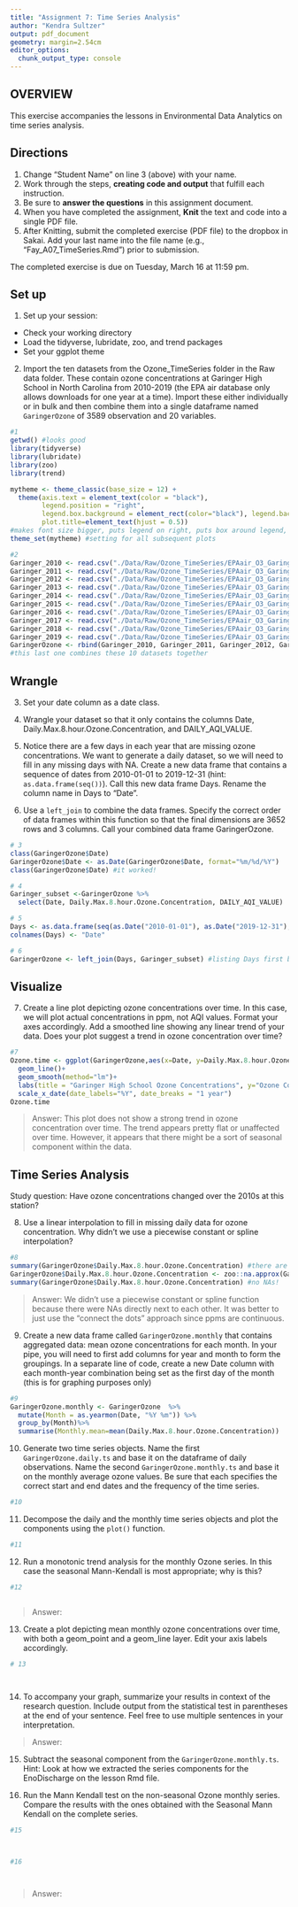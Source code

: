 ```yaml
---
title: "Assignment 7: Time Series Analysis"
author: "Kendra Sultzer"
output: pdf_document
geometry: margin=2.54cm
editor_options: 
  chunk_output_type: console
---
```


## OVERVIEW

This exercise accompanies the lessons in Environmental Data Analytics on time series analysis. 

## Directions
1. Change "Student Name" on line 3 (above) with your name.
2. Work through the steps, **creating code and output** that fulfill each instruction.
3. Be sure to **answer the questions** in this assignment document.
4. When you have completed the assignment, **Knit** the text and code into a single PDF file.
5. After Knitting, submit the completed exercise (PDF file) to the dropbox in Sakai. Add your last name into the file name (e.g., "Fay_A07_TimeSeries.Rmd") prior to submission.

The completed exercise is due on Tuesday, March 16 at 11:59 pm.

## Set up 
1. Set up your session:

* Check your working directory
* Load the tidyverse, lubridate, zoo, and trend packages
* Set your ggplot theme

2. Import the ten datasets from the Ozone_TimeSeries folder in the Raw data folder. These contain ozone concentrations at Garinger High School in North Carolina from 2010-2019 (the EPA air database only allows downloads for one year at a time). Import these either individually or in bulk and then combine them into a single dataframe named `GaringerOzone` of 3589 observation and 20 variables. 

```r
#1
getwd() #looks good
library(tidyverse)
library(lubridate)
library(zoo)
library(trend)

mytheme <- theme_classic(base_size = 12) + 
  theme(axis.text = element_text(color = "black"), 
        legend.position = "right", 
        legend.box.background = element_rect(color="black"), legend.background = element_blank(),  
        plot.title=element_text(hjust = 0.5))
#makes font size bigger, puts legend on right, puts box around legend, centers title in middle
theme_set(mytheme) #setting for all subsequent plots

#2
Garinger_2010 <- read.csv("./Data/Raw/Ozone_TimeSeries/EPAair_O3_GaringerNC2010_raw.csv")
Garinger_2011 <- read.csv("./Data/Raw/Ozone_TimeSeries/EPAair_O3_GaringerNC2011_raw.csv")
Garinger_2012 <- read.csv("./Data/Raw/Ozone_TimeSeries/EPAair_O3_GaringerNC2012_raw.csv")
Garinger_2013 <- read.csv("./Data/Raw/Ozone_TimeSeries/EPAair_O3_GaringerNC2013_raw.csv")
Garinger_2014 <- read.csv("./Data/Raw/Ozone_TimeSeries/EPAair_O3_GaringerNC2014_raw.csv")
Garinger_2015 <- read.csv("./Data/Raw/Ozone_TimeSeries/EPAair_O3_GaringerNC2015_raw.csv")
Garinger_2016 <- read.csv("./Data/Raw/Ozone_TimeSeries/EPAair_O3_GaringerNC2016_raw.csv")
Garinger_2017 <- read.csv("./Data/Raw/Ozone_TimeSeries/EPAair_O3_GaringerNC2017_raw.csv")
Garinger_2018 <- read.csv("./Data/Raw/Ozone_TimeSeries/EPAair_O3_GaringerNC2018_raw.csv")
Garinger_2019 <- read.csv("./Data/Raw/Ozone_TimeSeries/EPAair_O3_GaringerNC2019_raw.csv")
GaringerOzone <- rbind(Garinger_2010, Garinger_2011, Garinger_2012, Garinger_2013, Garinger_2014, Garinger_2015, Garinger_2016, Garinger_2017, Garinger_2018, Garinger_2019)
#this last one combines these 10 datasets together
```

## Wrangle

3. Set your date column as a date class.

4. Wrangle your dataset so that it only contains the columns Date, Daily.Max.8.hour.Ozone.Concentration, and DAILY_AQI_VALUE. 

5. Notice there are a few days in each year that are missing ozone concentrations. We want to generate a daily dataset, so we will need to fill in any missing days with NA. Create a new data frame that contains a sequence of dates from 2010-01-01 to 2019-12-31 (hint: `as.data.frame(seq())`). Call this new data frame Days. Rename the column name in Days to "Date".

6. Use a `left_join` to combine the data frames. Specify the correct order of data frames within this function so that the final dimensions are 3652 rows and 3 columns. Call your combined data frame GaringerOzone. 

```r
# 3
class(GaringerOzone$Date)
GaringerOzone$Date <- as.Date(GaringerOzone$Date, format="%m/%d/%Y")
class(GaringerOzone$Date) #it worked!

# 4
Garinger_subset <-GaringerOzone %>%
  select(Date, Daily.Max.8.hour.Ozone.Concentration, DAILY_AQI_VALUE)

# 5
Days <- as.data.frame(seq(as.Date("2010-01-01"), as.Date("2019-12-31"), "days"))
colnames(Days) <- "Date"

# 6
GaringerOzone <- left_join(Days, Garinger_subset) #listing Days first b/c want to keep all these rows

```

## Visualize

7. Create a line plot depicting ozone concentrations over time. In this case, we will plot actual concentrations in ppm, not AQI values. Format your axes accordingly. Add a smoothed line showing any linear trend of your data. Does your plot suggest a trend in ozone concentration over time?

```r
#7
Ozone.time <- ggplot(GaringerOzone,aes(x=Date, y=Daily.Max.8.hour.Ozone.Concentration))+
  geom_line()+
  geom_smooth(method="lm")+
  labs(title = "Garinger High School Ozone Concentrations", y="Ozone Concentration (ppm)")+
  scale_x_date(date_labels="%Y", date_breaks = "1 year")
Ozone.time
```

>Answer: This plot does not show a strong trend in ozone concentration over time.  The trend appears pretty flat or unaffected over time.  However, it appears that there might be a sort of seasonal component within the data. 

## Time Series Analysis

Study question: Have ozone concentrations changed over the 2010s at this station? 

8. Use a linear interpolation to fill in missing daily data for ozone concentration. Why didn't we use a piecewise constant or spline interpolation?

```r
#8
summary(GaringerOzone$Daily.Max.8.hour.Ozone.Concentration) #there are 63 NAs
GaringerOzone$Daily.Max.8.hour.Ozone.Concentration <- zoo::na.approx(GaringerOzone$Daily.Max.8.hour.Ozone.Concentration)
summary(GaringerOzone$Daily.Max.8.hour.Ozone.Concentration) #no NAs!
```

> Answer: We didn't use a piecewise constant or spline function because there were NAs directly next to each other.  It was better to just use the "connect the dots" approach since ppms are continuous. 


9. Create a new data frame called `GaringerOzone.monthly` that contains aggregated data: mean ozone concentrations for each month. In your pipe, you will need to first add columns for year and month to form the groupings. In a separate line of code, create a new Date column with each month-year combination being set as the first day of the month (this is for graphing purposes only)

```r
#9
GaringerOzone.monthly <- GaringerOzone  %>%
  mutate(Month = as.yearmon(Date, "%Y %m")) %>%
  group_by(Month)%>%
  summarise(Monthly.mean=mean(Daily.Max.8.hour.Ozone.Concentration))
```


10. Generate two time series objects. Name the first `GaringerOzone.daily.ts` and base it on the dataframe of daily observations. Name the second `GaringerOzone.monthly.ts` and base it on the monthly average ozone values. Be sure that each specifies the correct start and end dates and the frequency of the time series.

```r
#10

```


11. Decompose the daily and the monthly time series objects and plot the components using the `plot()` function.

```r
#11


```


12. Run a monotonic trend analysis for the monthly Ozone series. In this case the seasonal Mann-Kendall is most appropriate; why is this?

```r
#12



```

> Answer: 

13. Create a plot depicting mean monthly ozone concentrations over time, with both a geom_point and a geom_line layer. Edit your axis labels accordingly.

```r
# 13




```

14. To accompany your graph, summarize your results in context of the research question. Include output from the statistical test in parentheses at the end of your sentence. Feel free to use multiple sentences in your interpretation.

> Answer: 

15. Subtract the seasonal component from the `GaringerOzone.monthly.ts`. Hint: Look at how we extracted the series components for the EnoDischarge on the lesson Rmd file.

16. Run the Mann Kendall test on the non-seasonal Ozone monthly series. Compare the results with the ones obtained with the Seasonal Mann Kendall on the complete series.

```r
#15



#16




```

> Answer: 
